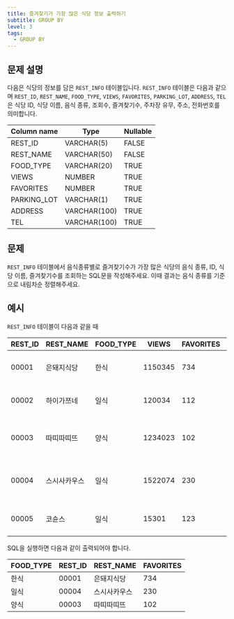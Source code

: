 ```yaml
---
title: 즐겨찾기가 가장 많은 식당 정보 출력하기
subtitle: GROUP BY
level: 3
tags:
  - GROUP BY
---
```


## 문제 설명

다음은 식당의 정보를 담은 `REST_INFO` 테이블입니다. `REST_INFO` 테이블은 다음과 같으며 `REST_ID`, `REST_NAME`, `FOOD_TYPE`, `VIEWS`, `FAVORITES`, `PARKING_LOT`, `ADDRESS`, `TEL`은 식당 ID, 식당 이름, 음식 종류, 조회수, 즐겨찾기수, 주차장 유무, 주소, 전화번호를 의미합니다.

| Column name | Type         | Nullable |
| ----------- | ------------ | -------- |
| REST_ID     | VARCHAR(5)   | FALSE    |
| REST_NAME   | VARCHAR(50)  | FALSE    |
| FOOD_TYPE   | VARCHAR(20)  | TRUE     |
| VIEWS       | NUMBER       | TRUE     |
| FAVORITES   | NUMBER       | TRUE     |
| PARKING_LOT | VARCHAR(1)   | TRUE     |
| ADDRESS     | VARCHAR(100) | TRUE     |
| TEL         | VARCHAR(100) | TRUE     |

## 문제

`REST_INFO` 테이블에서 음식종류별로 즐겨찾기수가 가장 많은 식당의 음식 종류, ID, 식당 이름, 즐겨찾기수를 조회하는 SQL문을 작성해주세요. 이때 결과는 음식 종류를 기준으로 내림차순 정렬해주세요.

## 예시

`REST_INFO` 테이블이 다음과 같을 때

| REST_ID | REST_NAME    | FOOD_TYPE | VIEWS   | FAVORITES | PARKING_LOT | ADDRESS                            | TEL           |
| ------- | ------------ | --------- | ------- | --------- | ----------- | ---------------------------------- | ------------- |
| 00001   | 은돼지식당   | 한식      | 1150345 | 734       | N           | 서울특별시 중구 다산로 149         | 010-4484-8751 |
| 00002   | 하이가쯔네   | 일식      | 120034  | 112       | N           | 서울시 중구 신당동 375-21          | NULL          |
| 00003   | 따띠따띠뜨   | 양식      | 1234023 | 102       | N           | 서울시 강남구 신사동 627-3 1F      | 02-6397-1023  |
| 00004   | 스시사카우스 | 일식      | 1522074 | 230       | N           | 서울시 서울시 강남구 신사동 627-27 | 010-9394-2554 |
| 00005   | 코슌스       | 일식      | 15301   | 123       | N           | 서울특별시 강남구 언주로153길      | 010-1315-8729 |

SQL을 실행하면 다음과 같이 출력되어야 합니다.

| FOOD_TYPE | REST_ID | REST_NAME    | FAVORITES |
| --------- | ------- | ------------ | --------- |
| 한식      | 00001   | 은돼지식당   | 734       |
| 일식      | 00004   | 스시사카우스 | 230       |
| 양식      | 00003   | 따띠따띠뜨   | 102       |
